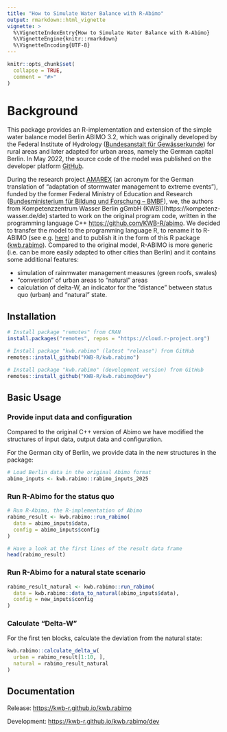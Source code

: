 ```yaml
---
title: "How to Simulate Water Balance with R-Abimo"
output: rmarkdown::html_vignette
vignette: >
  %\VignetteIndexEntry{How to Simulate Water Balance with R-Abimo}
  %\VignetteEngine{knitr::rmarkdown}
  %\VignetteEncoding{UTF-8}
---
```


```r
knitr::opts_chunk$set(
  collapse = TRUE,
  comment = "#>"
)
```

# Background

This package provides an R-implementation and extension of the simple water 
balance model Berlin ABIMO 3.2, which was originally developed by the Federal
Institute of Hydrology ([Bundesanstalt für Gewässerkunde](https://www.bafg.de)) 
for rural areas and later adapted for urban areas, namely the German capital
Berlin. In May 2022, the source code of the model was published on the developer
platform [GitHub](https://github.com/umweltatlas/abimo). 

During the research project [AMAREX](https://amarex-projekt.de/de) (an acronym 
for the German translation of "adaptation of stormwater management to extreme
events"), funded by the former Federal Ministry of Education and Research
([Bundesministerium für Bildung und Forschung -- BMBF](https://www.bmbf.de/DE/Home/home_node.html)), we, the authors from Kompetenzzentrum Wasser Berlin gGmbH (KWB)](https://kompetenz-wasser.de/de) 
started to work on the original program code, written in the programming language C++ [https://github.com/KWB-R/abimo](https://github.com/KWB-R/abimo/). 
We decided to transfer the model to the programming language R, to rename it to
R-ABIMO (see e.g. [here](https://amarex-projekt.de/en/news/abimo-r-abimo)) 
and to publish it in the form of this R package ([kwb.rabimo](https://github.com/KWB-R/kwb.rabimo)). 
Compared to the original model, R-ABIMO is more generic (i.e. can be more easily
adapted to other cities than Berlin) and it contains some additional features:

- simulation of rainmwater management measures (green roofs, swales)
- "conversion" of urban areas to "natural" areas
- calculation of delta-W, an indicator for the "distance" between status quo (urban) and "natural" state.

## Installation

```r
# Install package "remotes" from CRAN
install.packages("remotes", repos = "https://cloud.r-project.org")

# Install package "kwb.rabimo" (latest "release") from GitHub
remotes::install_github("KWB-R/kwb.rabimo")

# Install package "kwb.rabimo" (development version) from GitHub
remotes::install_github("KWB-R/kwb.rabimo@dev")
```

## Basic Usage

### Provide input data and configuration

Compared to the original C++ version of Abimo we have modified the structures
of input data, output data and configuration.

For the German city of Berlin, we provide data in the new structures in the 
package:

```r
# Load Berlin data in the original Abimo format
abimo_inputs <- kwb.rabimo::rabimo_inputs_2025
```

### Run R-Abimo for the status quo

```r
# Run R-Abimo, the R-implementation of Abimo
rabimo_result <- kwb.rabimo::run_rabimo(
  data = abimo_inputs$data, 
  config = abimo_inputs$config
)

# Have a look at the first lines of the result data frame
head(rabimo_result)
```

### Run R-Abimo for a natural state scenario

```r
rabimo_result_natural <- kwb.rabimo::run_rabimo(
  data = kwb.rabimo::data_to_natural(abimo_inputs$data), 
  config = new_inputs$config
)
```

### Calculate "Delta-W"

For the first ten blocks, calculate the deviation from the natural state:

```r
kwb.rabimo::calculate_delta_w(
  urban = rabimo_result[1:10, ],
  natural = rabimo_result_natural
)
```

## Documentation

Release: [https://kwb-r.github.io/kwb.rabimo](https://kwb-r.github.io/kwb.rabimo)

Development: [https://kwb-r.github.io/kwb.rabimo/dev](https://kwb-r.github.io/kwb.rabimo/dev)
